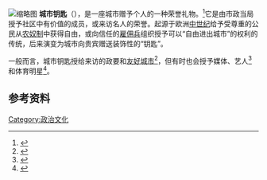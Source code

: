 [[File:Key_to_the_City_of_London,_Charles_Lindbergh.JPG|缩略图]]
'''城市钥匙'''（{{lang-en|Key to the City}}），是一座城市赠予个人的一种荣誉礼物。<ref>{{cite web |title=习近平接受圣何塞城市钥匙 |url=http://politics.people.com.cn/n/2013/0604/c1024-21725949.html |website=人民网 |access-date=2021-04-11 |archive-date=2013-07-28 |archive-url=https://web.archive.org/web/20130728163525/http://politics.people.com.cn/n/2013/0604/c1024-21725949.html }}</ref>它是由市政当局授予社区中有价值的成员，或来访名人的荣誉。起源于欧洲[[中世纪|中世纪]]给予受尊重的公民从[[农奴制|农奴制]]中获得自由，或向信任的[[雇佣兵|雇佣兵]]组织授予可以“自由进出城市”的权利的传统，后来演变为城市向贵宾赠送装饰性的“钥匙”。

一般而言，城市钥匙授给来访的政要和[[友好城市|友好城市]]<ref>{{cite web |author1=杜明明 |title=泰国芭堤雅市长赠予人民网城市钥匙 |url=http://finance.people.com.cn/n/2014/0923/c387602-25714873.html |website=人民网 |access-date=2021-04-11 |archive-date=2021-04-11 |archive-url=https://web.archive.org/web/20210411163633/http://finance.people.com.cn/n/2014/0923/c387602-25714873.html }}</ref>，但有时也会授予媒体、艺人<ref>{{cite web |title=佛罗伦萨姜育恒唱响慈善音乐之夜 被赠城市钥匙 |url=https://ent.huanqiu.com/article/9CaKrnKa2ZL |website=环球网 |access-date=2021-04-11 |archive-date=2021-04-11 |archive-url=https://web.archive.org/web/20210411163633/https://ent.huanqiu.com/article/9CaKrnKa2ZL }}</ref>和体育明星<ref>{{cite web |title=莱纳德获赠多伦多城市钥匙 坦言全队都带伤征战 |url=https://www.163.com/sports/article/EHUNJD210005877U.html |website=网易体育 |access-date=2021-04-11 |archive-date=2021-04-11 |archive-url=https://web.archive.org/web/20210411163629/https://www.163.com/sports/article/EHUNJD210005877U.html }}</ref>。

== 参考资料 ==
{{reflist}}
[[Category:政治文化|Category:政治文化]]
